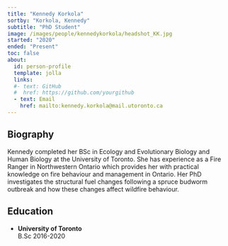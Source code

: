```yaml
---
title: "Kennedy Korkola"
sortby: "Korkola, Kennedy"
subtitle: "PhD Student"
image: /images/people/kennedykorkola/headshot_KK.jpg
started: "2020"
ended: "Present"
toc: false
about:
  id: person-profile
  template: jolla
  links:
  #- text: GitHub
  #  href: https://github.com/yourgithub
  - text: Email
    href: mailto:kennedy.korkola@mail.utoronto.ca
---
```


::: {#person-profile}
:::

## Biography

Kennedy completed her BSc in Ecology and Evolutionary Biology and Human Biology at the University of Toronto. She has experience as a Fire Ranger in Northwestern Ontario which provides her with practical knowledge on fire behaviour and management in Ontario. Her PhD investigates the structural fuel changes following a spruce budworm outbreak and how these changes affect wildfire behaviour.

## Education

-   **University of Toronto**<br /> B.Sc 2016-2020

